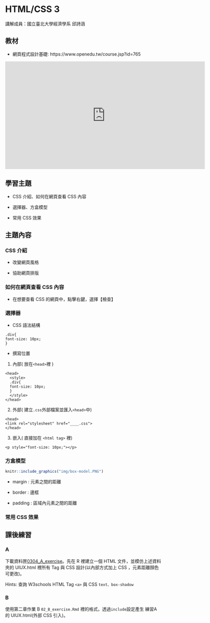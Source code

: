 # HTML/CSS 3 {#htmlcss3}

講解成員：國立臺北大學經濟學系 邱詩涵 

## 教材

  * 網頁程式設計基礎: https://www.openedu.tw/course.jsp?id=765

<iframe src="https://player.vimeo.com/video/399378421" width="640" height="344" frameborder="0" allow="autoplay; fullscreen" allowfullscreen></iframe>

## 學習主題

  * CSS 介紹、如何在網頁查看 CSS 內容
  
  * 選擇器、方盒模型
  
  * 常用 CSS 效果
  
## 主題內容

### CSS 介紹

  * 改變網頁風格
  
  * 協助網頁排版

### 如何在網頁查看 CSS 內容

  * 在想要查看 CSS 的網頁中，點擊右鍵，選擇【檢查】

### 選擇器

  * CSS 語法結構 
```
.div{
font-size: 10px; 
}
```
  * 撰寫位置
  1. 內部( 放在`<head>`裡 )
```
<head>
  <style>
  .div{
  font-size: 10px;
  }
  </style>
</head>
```
  2. 外部( 建立`.css`外部檔案並匯入`<head>`中)
```
<head>
<link rel="stylesheet" href="____.css">
</head>
```
  3. 嵌入( 直接加在 `<html tag>` 裡)
```
<p style="font-size: 10px;"></p>
```
### 方盒模型
```r
knitr::include_graphics("img/box-model.PNG")
```

  * margin : 元素之間的距離

  * border : 邊框
  
  * padding : 區域內元素之間的距離
  
### 常用 CSS 效果


## 課後練習

### A

下載資料匣[0304_A_exercise](https://drive.google.com/drive/folders/1UEoMgYYydQcn5-xK2pbjps-aCtJJX_Gu?usp=sharing)。先在 R 裡建立一個 HTML 文件，並模仿上述資料夾的 UIUX.html 裡所有 Tag 與 CSS 設計(以內部方式加上 CSS ，元素距離顏色可更改)。

Hints: 查詢 W3schools HTML Tag `<a>` 與 CSS `text、box-shadow`

### B

使用第二章作業 B `02_B_exercise.Rmd` 裡的格式，透過`include`設定產生 練習A 的 UIUX.html(外部 CSS 引入)。



